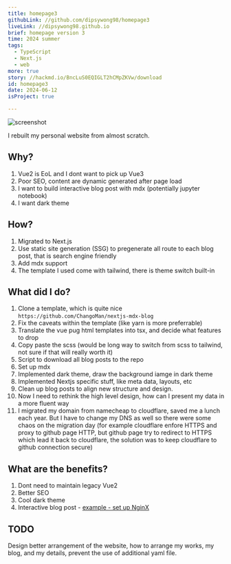 ```yaml
---
title: homepage3
githubLink: //github.com/dipsywong98/homepage3
liveLink: //dipsywong98.github.io
brief: homepage version 3
time: 2024 summer
tags:
  - TypeScript
  - Next.js
  - web
more: true
story: //hackmd.io/BncLuS0EQIGLT2hCMpZKVw/download
id: homepage3
date: 2024-06-12
isProject: true

---
```


![screenshot](../public/img/posts/homepage3/image.png)

I rebuilt my personal website from almost scratch.

## Why?

1. Vue2 is EoL and I dont want to pick up Vue3
1. Poor SEO, content are dynamic generated after page load
1. I want to build interactive blog post with mdx (potentially jupyter notebook)
1. I want dark theme

## How?

1. Migrated to Next.js
1. Use static site generation (SSG) to pregenerate all route to each blog post, that is search engine friendly
1. Add mdx support
1. The template I used come with tailwind, there is theme switch built-in

## What did I do?

1. Clone a template, which is quite nice `https://github.com/ChangoMan/nextjs-mdx-blog`
1. Fix the caveats within the template (like yarn is more preferrable)
1. Translate the vue pug html templates into tsx, and decide what features to drop
1. Copy paste the scss (would be long way to switch from scss to tailwind, not sure if that will really worth it)
1. Script to download all blog posts to the repo
1. Set up mdx
1. Implemented dark theme, draw the background iamge in dark theme
1. Implemented Nextjs specific stuff, like meta data, layouts, etc
1. Clean up blog posts to align new structure and design.
1. Now I need to rethink the high level design, how can I present my data in a more fluent way
1. I migrated my domain from namecheap to cloudflare, saved me a lunch each year. But I have to change my DNS as well so there were some chaos on the migration day (for example cloudflare enfore HTTPS and proxy to github page HTTP, but github page try to redirect to HTTPS which lead it back to cloudflare, the solution was to keep cloudflare to github connection secure)

## What are the benefits?

1. Dont need to maintain legacy Vue2
1. Better SEO
1. Cool dark theme
1. Interactive blog post - [example - set up NginX](https://dipsy.me/posts/Setup-new-subdomain-on-NginX-with-redirected-SSL/)

## TODO

Design better arrangement of the website, how to arrange my works, my blog, and my details, prevent the use of additional yaml file.
